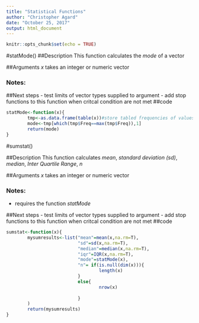 ```yaml
---
title: "Statistical Functions"
author: "Christopher Agard"
date: "October 25, 2017"
output: html_document
---
```


```r
knitr::opts_chunk$set(echo = TRUE)
```

#statMode()
##Description
This function calculates the *mode* of a vector

##Arguments
*x* takes an integer or numeric vector

### Notes:


##Next steps 
- test limits of vector types supplied to argument
- add stop functions to this function when critcal condition are not met
##code
```r
statMode<-function(x){
        tmp<-as.data.frame(table(x))#store tabled frequencies of values as a dataframe with colnames *x* and *Freq*
        mode<-tmp[which(tmp$Freq==max(tmp$Freq)),1]
        return(mode)
}
```
#sumstat()

##Description
This function calculates *mean*, *standard deviation (sd)*, *median*, *Inter Quartile Range*, *n*

##Arguments
*x* takes an integer or numeric vector

### Notes:
- requires the function *statMode*

##Next steps 
- test limits of vector types supplied to argument
- add stop functions to this function when critcal condition are not met
##code
```r
sumstat<-function(x){
        mysumresults<-list("mean"=mean(x,na.rm=T),
                           "sd"=sd(x,na.rm=T),
                           "median"=median(x,na.rm=T),
                           "iqr"=IQR(x,na.rm=T),
                           "mode"=statMode(x),
                           "n"= if(is.null(dim(x))){
                                   length(x)
                           }
                           else{
                                   nrow(x)
                                   
                           }
        )
        return(mysumresults)
}
```


